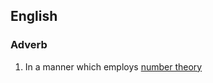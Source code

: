 ==English==

===Adverb===
{{en-adv}}
# {{lb|en|mathematics}} In a manner which employs [[number theory]]